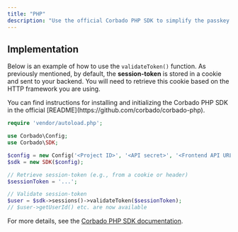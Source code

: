 ```yaml
---
title: "PHP"
description: "Use the official Corbado PHP SDK to simplify the passkey and session management integration in your PHP applications."
---
```



<SessionTokenIntro />

<SessionTokenValidation />

## Implementation

Below is an example of how to use the `validateToken()` function. As previously mentioned, by default, the **session-token** is stored in a cookie and sent to your backend. You will need to retrieve this cookie based on the HTTP framework you are using.

<Info>
  You can find instructions for installing and initializing the Corbado PHP SDK in the official [README](https://github.com/corbado/corbado-php).
</Info>

```php
require 'vendor/autoload.php';

use Corbado\Config;
use Corbado\SDK;

$config = new Config('<Project ID>', '<API secret>', '<Frontend API URL>', '<Backend API URL>');
$sdk = new SDK($config);

// Retrieve session-token (e.g., from a cookie or header)
$sessionToken = '...';

// Validate session-token
$user = $sdk->sessions()->validateToken($sessionToken);
// $user->getUserId() etc. are now available
```
<SessionTokenWhyImportant />

For more details, see the [Corbado PHP SDK documentation](https://github.com/corbado/corbado-php).


